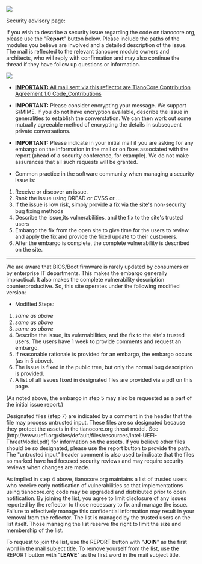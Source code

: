 <img src="https://raw.githubusercontent.com/tianocore/tianocore.github.io/master/images/SecurityPix.JPG" >

Security advisory page:

If you wish to describe a security issue regarding the code on tianocore.org, please use the "'''Report'''" button below. Please include the paths of the modules you believe are involved and a detailed description of the issue. The mail is reflected to the relevant tianocore module owners and architects, who will reply with confirmation and may also continue the thread if they have follow up questions or information. 
<p>

<a href="mailto:tianocore-security@lists.sourceforge.net?subject=Tianocore%20Security%20Report%20Message"><img src="https://raw.githubusercontent.com/tianocore/tianocore.github.io/master/images/Report-button2.jpg">


*'''IMPORTANT:''' All mail sent via this reflector are TianoCore Contribution Agreement 1.0 [[Code_Contributions]]

*'''IMPORTANT:''' Please consider encrypting your message. We support S/MIME. If you do not have encryption available, describe the issue in generalities to establish the converstation. We can then work out some mutually agreeable method of encrypting the details in subsequent private conversations.

*'''IMPORTANT:''' Please indicate in your initial mail if you are asking for any embargo on the information in the mail or on fixes associated with the report (ahead of a security conference, for example). We do not make assurances that all such requests will be granted.



*Common practice in the software community when managing a security issue is:
# Receive or discover an issue.
# Rank the issue using DREAD or CVSS or ...
# If the issue is low risk, simply provide a fix via the site's non-security bug fixing methods
# Describe the issue,its vulnerabilities, and the fix to the site's trusted users
# Embargo the fix from the open site to give time for the users to review and apply the fix and provide the fixed update to their customers.
# After the embargo is complete, the complete vulnerability is described on the site.

----

We are aware that BIOS/Boot firmware is rarely updated by consumers or by enterprise IT departments. This makes the embargo generally impractical. It also makes the complete vulnerability description counterproductive. So, this site operates under the following modified version:


* Modified Steps:
# ''same as above''
# ''same as above''
# ''same as above''
# Describe the issue, its vulernabilities, and the fix to the site's trusted users. The users have 1 week to provide comments and request an embargo.
# If reasonable rationale is provided for an embargo, the embargo occurs (as in 5 above).
# The issue is fixed in the public tree, but only the normal bug description is provided.
# A list of all issues fixed in designated files are provided via a pdf on this page. 

(As noted above, the embargo in step 5 may also be requested as a part of the initial issue report.)

Designated files (step 7) are indicated by a comment in the header that the file may process untrusted input. These files are so designated because they protect the assets in the tianocore.org threat model. See (http://www.uefi.org/sites/default/files/resources/Intel-UEFI-ThreatModel.pdf) for information on the assets. If you believe other files should be so designated, please use the report button to provide the path. The "untrusted input" header comment is also used to indicate that the files so marked have had focused security reviews and may require security reviews when changes are made.

As implied in step 4 above, tianocore.org maintains a list of trusted users who receive early notification of vulnerabilities so that implementations using tianocore.org code may be upgraded and distributed prior to open notification. By joining the list, you agree to limit disclosure of any issues reported by the reflector to those necessary to fix and manage the issue. Failure to effectively manage this confidential information may result in your removal from the reflector. The list is managed by the trusted users on the list itself. Those managing the list reserve the right to limit the size and membership of the list.

To request to join the list, use the REPORT button with "'''JOIN'''" as the first word in the mail subject title. To remove yourself from the list, use the REPORT button with "'''LEAVE'''" as the first word in the mail subject title.